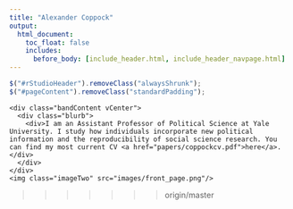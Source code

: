 ```yaml
---
title: "Alexander Coppock"
output:
  html_document:
    toc_float: false
    includes:
      before_body: [include_header.html, include_header_navpage.html]
---
```



```js
$("#rStudioHeader").removeClass("alwaysShrunk");
$("#pageContent").removeClass("standardPadding");
```


<!--html_preserve-->

<div id="homeContent">
  

  <div class="band full blue first leftText">
    <div class="bandContent vCenter">
      <div class="blurb">
        <div>I am an Assistant Professor of Political Science at Yale University. I study how individuals incorporate new political information and the reproducibility of social science research. You can find my most current CV <a href="papers/coppockcv.pdf">here</a>.</div>
      </div>
    </div>
    <img class="imageTwo" src="images/front_page.png"/>
  </div>

</div>

<!--/html_preserve-->


<!--html_preserve-->
<!--
<div id="homeContent">
  <div class="band full blue first rightText">
    <div class="bandContent vCenter">
<<<<<<< HEAD
      <div class="blurb">
        <div class="tagline"> I am an Assistant Professor of Political Science at Yale University. I study how individuals incorporate new political information and the reproducibility of social science research. You can find my most current CV <a href="paper/coppockcv.pdf">here</a>.</div>
          </div>
          </div>
          <img class="imageOne" src="images/front_page1.png"/>
            </div>
            
                      
                                    </div>

=======
      <div class="blueBar">
              <div id="textSpace">
        .
              </div>
              </br></br></br>
                <div>
                        <img src="images/front_page.png" height="300px" width="300px">        
               </div>
      </div>
    </div>
  </div>
</div>
-->
>>>>>>> origin/master
<!--/html_preserve-->

<!--
<img class="imageOne" src="images/bad_headshot.jpg"/>
-->

